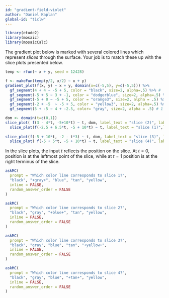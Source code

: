 ```yaml
---
id: "gradient-field-violet"
author: "Daniel Kaplan"
global-id: "ticlw"
---
```


```r
library(etude2)
library(mosaic)
library(mosaicCalc)
```


The gradient plot below is marked with several colored lines which represent *slices* through the surface. Your job is to match these up with the slice plots presented below.

```r
temp <- rfun(~ x + y, seed = 12428)

f <- makeFun(temp(y/2, x/2) ~ x + y)
gradient_plot(f(x, y) ~ x + y, domain(x=c(-5,5), y=c(-5,5))) %>%
  gf_segment(4 + 4 ~ -5 + 5, color = "black", size=2, alpha=.5) %>% # 
  gf_segment(-5 + 5 ~ 3 + -1, color = "dodgerblue", size=2, alpha=.5) %>% #2
  gf_segment(-5 + 0 ~ -5 + 5, color = "orange3", size=2, alpha = .5) %>% #4
  gf_segment(-2 + -5  ~ -5 + 5, color = "yellow3", size=2, alpha=.5) %>% # 3
  gf_segment(5 + -5 ~ 4 + -2.5, color= "gray", size=2, alpha = .5) # 1
```


```r
dom <- domain(t=c(0,1))
slice_plot( f(3 - 4*t, -5+10*t) ~ t, dom, label_text = "slice (2)", label_x=.9) %>%
  slice_plot(f(-2.5 + 6.5*t, -5 + 10*t) ~ t, label_text = "slice (1)",label_x=.8)
  
slice_plot(f(-5 + 10*t, -2 - t*3) ~ t, dom, label_text = "slice (3)", label_x = 3 ) %>%
  slice_plot( f(-5 + 5*t, -5 + 10*t) ~ t, label_text = "slice (4)", label_x=.3) 
```

In the slice plots, the input $t$ reflects the position on the slice. At $t=0$, position is at the leftmost point of the slice, while at $t=1$ position is at the right terminus of the slice.


```r
askMC(
  prompt = "Which color line corresponds to slice 1?",
  "black", "+gray+", "blue", "tan", "yellow",
  inline = FALSE,
  random_answer_order = FALSE
)
```

```r
askMC(
  prompt = "Which color line corresponds to slice 2?",
  "black", "gray", "+blue+", "tan", "yellow",
  inline = FALSE,
  random_answer_order = FALSE
)
```

```r
askMC(
  prompt = "Which color line corresponds to slice 3?",
  "black", "gray", "blue", "tan", "+yellow+",
  inline = FALSE,
  random_answer_order = FALSE
)
```

```r
askMC(
  prompt = "Which color line corresponds to slice 4?",
  "black", "gray", "blue", "+tan+", "yellow",
  inline = FALSE,
  random_answer_order = FALSE
)
```

